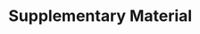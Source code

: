 # Supplementary Material

\begin{table}
\begin{flushleft}
\caption{The selected item pool}
\begin{tabular}{lp{17cm}}
\toprule
Factor & Item \\
\midrule
1 & Bei der Auswertung von Grafiken bin ich in der Lage, Widersprüche zu erkennen. \\
1 & Ich erkenne, ob die Interpretationen Anderer zu den vorliegenden Daten passen. \\
1 & Ich kenne unterschiedliche Arten von Grafiken. \\
1 & Ich kann die zentrale These eines wissenschaftlichen Textes erkennen.\\
2 & Wenn Ich die Glaubwürdigkeit von Informationen beurteile, berücksichtige ich den Ruf der Quelle.\\
2 & Ich kenne Merkmale zur Bewertung von Datenqualität.\\
2 & Ich überprüfe die Qualifikation von Autor*innen, bevor ich mich auf die Informationen verlasse.\\
2 & Ich erkenne, wenn Daten schlechte Qualität haben.\\
3 &  Ich beschäftige mich mit Informationen, die meine Ansichten in Frage stellen.\\
3 &  Ich kann schnell und ohne Schwierigkeiten Informationen in Datenbanken finden.\\
3 &  Ich bevorzuge datengestützte Informationen, wenn ich mir eine Meinung bilde.\\
3 &  Ich kann neue Informationen in meinen Wissensstand integrieren.\\
4 &  Ich kann Ergebnisse in Streudiagrammen darstellen.\\
4 &  Ich kann Daten in Grafiken so präsentieren, dass sie für verschiedene Zielgruppen verständlich sind.\\
4 &  Ich kann aus verschiedenen Darstellungsformen, die am besten geeignete auswählen.\\
4 &  Ich kann mit Programmen Grafiken erstellen, um Ergebnisse zu präsentieren.\\
5 &  Ich bin in der Lage, einfache Datenbanken zu verwalten.\\
5 &  Ich kann Datensätze mit einfachen statistischen Methoden analysieren.\\
5 &  Wenn ich mit umfangreichen Datensätzen konfrontiert werde, kann ich daraus Erkenntnisse gewinnen.\\
5 &  Wenn ich Daten analysiere, achte ich auf ein systematisches Vorgehen.\\

\bottomrule
\end{tabular}

\bigskip
\small\textit{Note}. The items selected by the algorithm in German.
\end{flushleft}
\end{table}


\begin{table}[!htbp]
\centering
\rotatebox{90}{%
\begin{minipage}{\textheight}
\caption{Correlations of Residuals}
\scriptsize % This makes the font smaller
\begin{tabular}{lcccccccccccccccccccc}
\hline
\textbf{Item} & \textbf{F1F6} & \textbf{F1F8} & \textbf{F1F11} & \textbf{F1F14} & \textbf{F2F2} & \textbf{F2F6} & \textbf{F2F15} & \textbf{F2F20} & \textbf{F3F2} & \textbf{F3F4} & \textbf{F3F6} & \textbf{F3F9} & \textbf{F4F1} & \textbf{F4F3} & \textbf{F4F6} & \textbf{F4F8} & \textbf{F5F3} & \textbf{F5F4} & \textbf{F5F8}  \\ 
\hline
F1F6    & 1.000 &       &       &       &       &       &       &       &       &       &       &       &       &       &       &       &       &       &       \\
F1F8    & -0.342 & 1.000 &       &       &       &       &       &       &       &       &       &       &       &       &       &       &       &       &       \\
F1F11   & -0.118 & 0.497 & 1.000 &       &       &       &       &       &       &       &       &       &       &       &       &       &       &       &       \\
F1F14   & 0.231  & -0.287 & -0.010 & 1.000 &       &       &       &       &       &       &       &       &       &       &       &       &       &       &       \\
F2F2    & 0.225  & 0.115  & 0.127  & -0.203 & 1.000 &       &       &       &       &       &       &       &       &       &       &       &       &       &       \\
F2F6    & -0.396 & 0.141  & 0.363  & 0.010  & -0.078 & 1.000 &       &       &       &       &       &       &       &       &       &       &       &       &       \\
F2F15   & -0.444 & 0.258  & 0.174  & -0.041 & -0.264 & 0.160  & 1.000 &       &       &       &       &       &       &       &       &       &       &       &       \\
F2F20   & -0.015 & -0.193 & -0.269 & 0.223  & -0.349 & -0.029 & -0.208 & 1.000 &       &       &       &       &       &       &       &       &       &       &       \\
F3F2    & 0.314  & -0.144 & -0.043 & 0.005  & -0.002 & -0.403 & -0.170 & 0.307  & 1.000 &       &       &       &       &       &       &       &       &       &       \\
F3F4    & 0.127  & 0.040  & 0.153  & 0.089  & 0.253  & -0.266 & -0.357 & -0.092 & 0.008  & 1.000 &       &       &       &       &       &       &       &       &       \\
F3F6    & 0.223  & 0.017  & -0.106 & 0.296  & 0.135  & -0.447 & 0.332  & 0.063  & 0.079  & 0.177  & 1.000 &       &       &       &       &       &       &       &       \\
F3F9    & 0.117  & -0.037 & -0.169 & 0.409  & -0.206 & -0.284 & -0.073 & 0.246  & 0.324  & 0.239  & 0.066  & 1.000 &       &       &       &       &       &       &       &       \\
F4F1    & -0.030 & 0.026  & -0.345 & -0.153 & -0.282 & -0.053 & 0.001  & 0.064  & -0.051 & -0.300 & -0.237 & 0.154  & 1.000 &       &       &       &       &       &       &       \\
F4F3    & -0.079 & -0.381 & -0.184 & 0.439  & -0.208 & 0.170  & -0.273 & 0.591  & 0.215  & 0.154  & -0.239 & 0.398  & -0.214 & 1.000 &       &       &       &       &       &       \\
F4F6    & 0.004  & 0.397  & -0.102 & -0.234 & 0.146  & -0.199 & 0.322  & -0.080 & 0.175  & -0.168 & -0.005 & 0.095  & 0.128  & -0.057 & 1.000 &       &       &       &       &       \\
F4F8    & 0.164  & -0.038 & -0.079 & 0.256  & -0.021 & 0.005  & -0.061 & -0.035 & 0.086  & -0.146 & 0.136  & -0.161 & -0.221 & -0.171 & -0.129 & 1.000 &       &       &       &       \\
F5F3    & 0.461  & -0.275 & -0.141 & 0.259  & 0.065  & -0.448 & -0.248 & -0.397 & -0.159 & 0.150  & -0.012 & -0.007 & 0.169  & -0.253 & 0.105  & 0.165  & 1.000 &       &       &       \\
F5F4    & -0.085 & 0.089  & -0.192 & 0.052  & -0.203 & 0.003  & -0.417 & 0.110  & 0.130  & -0.005 & -0.312 & 0.291  & 0.398  & 0.115  & -0.136 & -0.051 & -0.032 & 1.000 &       &       \\
F5F8    & 0.017  & -0.330 & -0.193 & -0.111 & 0.043  & -0.396 & -0.149 & -0.095 & 0.253  & 0.055  & -0.189 & 0.179  & 0.049  & 0.146  & 0.205  & -0.184 & 0.334  & 0.247  & 1.000 &       \\
F5F18   & 0.076  & 0.138  & 0.136  & 0.118  & -0.094 & -0.245 & -0.009 & -0.075 & 0.224  & 0.010  & 0.045  & 0.308  & -0.217 & -0.181 & 0.069  & 0.468  & 0.264  & -0.028 & 0.032  & 1.000 \\
\hline

\end{tabular}
\par % Ensures separation of the table and note

\small Note. The table displays the lower half of the correlation matrix of the items residuals from the training sample.
\end{minipage}%
}
\end{table}


\begin{table}[!htbp]
\centering
\rotatebox{90}{%
\begin{minipage}{\textheight}
\caption{Correlations of Residuals}
\scriptsize % This makes the font smaller
\begin{tabular}{lcccccccccccccccccccc}
\hline
\textbf{Item} & \textbf{F1F6} & \textbf{F1F8} & \textbf{F1F11} & \textbf{F1F14} & \textbf{F2F2} & \textbf{F2F6} & \textbf{F2F15} & \textbf{F2F20} & \textbf{F3F2} & \textbf{F3F4} & \textbf{F3F6} & \textbf{F3F9} & \textbf{F4F1} & \textbf{F4F3} & \textbf{F4F6} & \textbf{F4F8} & \textbf{F5F3} & \textbf{F5F4} & \textbf{F5F8} \\ 
\hline
F1F6     & 1.000 &       &       &       &       &       &       &       &       &       &       &       &       &       &       &       &       &       &       &       \\
F1F8     & 0.235 & 1.000 &       &       &       &       &       &       &       &       &       &       &       &       &       &       &       &       &       &       \\
F1F11    & 0.264 & 0.124 & 1.000 &       &       &       &       &       &       &       &       &       &       &       &       &       &       &       &       &       \\
F1F14    & -0.352 & -0.083 & -0.010 & 1.000 &       &       &       &       &       &       &       &       &       &       &       &       &       &       &       &       \\
F2F2     & -0.056 & -0.278 & 0.045 & 0.061 & 1.000 &       &       &       &       &       &       &       &       &       &       &       &       &       &       &       \\
F2F6     & 0.005 & 0.091 & 0.266 & 0.224 & -0.568 & 1.000 &       &       &       &       &       &       &       &       &       &       &       &       &       &       \\
F2F15    & -0.207 & -0.310 & -0.028 & 0.031 & 0.346 & -0.491 & 1.000 &       &       &       &       &       &       &       &       &       &       &       &       &       \\
F2F20    & 0.032 & 0.067 & 0.411 & 0.103 & -0.033 & 0.120 & -0.020 & 1.000 &       &       &       &       &       &       &       &       &       &       &       &       \\
F3F2     & -0.192 & -0.306 & -0.480 & 0.176 & 0.280 & -0.306 & 0.068 & -0.107 & 1.000 &       &       &       &       &       &       &       &       &       &       &       \\
F3F4     & -0.172 & -0.096 & -0.262 & 0.107 & -0.140 & 0.145 & 0.297 & -0.465 & 0.056 & 1.000 &       &       &       &       &       &       &       &       &       &       \\
F3F6     & 0.188 & 0.306 & 0.177 & -0.031 & 0.128 & -0.103 & 0.083 & -0.026 & -0.089 & -0.387 & 1.000 &       &       &       &       &       &       &       &       &       \\
F3F9     & 0.192 & -0.198 & 0.250 & 0.143 & 0.145 & 0.107 & -0.117 & 0.043 & -0.163 & -0.317 & 0.492 & 1.000 &       &       &       &       &       &       &       &       \\
F4F1     & 0.110 & 0.329 & -0.152 & 0.038 & -0.287 & 0.451 & -0.323 & 0.186 & -0.368 & 0.108 & -0.155 & -0.161 & 1.000 &       &       &       &       &       &       &       \\
F4F3     & 0.057 & 0.032 & 0.427 & 0.112 & 0.077 & 0.156 & -0.237 & 0.456 & -0.524 & -0.292 & 0.010 & 0.282 & 0.262 & 1.000 &       &       &       &       &       &       \\
F4F6     & 0.017 & -0.065 & 0.188 & 0.272 & 0.366 & 0.102 & -0.352 & 0.132 & -0.052 & 0.053 & -0.257 & 0.207 & 0.093 & 0.506 & 1.000 &       &       &       &       &       \\
F4F8     & 0.091 & 0.105 & 0.256 & 0.361 & -0.429 & 0.713 & -0.308 & 0.112 & -0.396 & 0.159 & -0.114 & -0.007 & 0.461 & 0.106 & 0.092 & 1.000 &       &       &       &       \\
F5F3     & 0.092 & -0.036 & -0.462 & -0.286 & 0.037 & -0.002 & 0.106 & -0.102 & 0.017 & 0.337 & -0.293 & -0.230 & 0.244 & -0.245 & 0.046 & -0.231 & 1.000 &       &       &       \\
F5F4     & -0.089 & -0.128 & 0.293 & -0.222 & -0.329 & 0.420 & -0.225 & 0.336 & -0.486 & 0.078 & -0.265 & -0.016 & 0.293 & 0.641 & 0.255 & 0.163 & 0.043 & 1.000 &       &       \\
F5F8     & 0.278 & 0.011 & -0.143 & -0.185 & 0.275 & -0.429 & 0.071 & 0.036 & 0.229 & -0.178 & 0.321 & 0.272 & -0.064 & 0.074 & 0.156 & -0.497 & 0.016 & -0.053 & 1.000 &       \\
F5F18    & 0.312 & 0.225 & 0.078 & -0.384 & 0.119 & 0.132 & -0.284 & 0.281 & -0.166 & -0.100 & -0.103 & -0.152 & 0.466 & 0.346 & 0.249 & 0.179 & 0.173 & 0.288 & -0.038 & 1.000 \\
\hline

\end{tabular}
\par % Ensures separation of the table and note

\small Note. The table displays the lower half of the correlation matrix of the items residuals from the test sample.
\end{minipage}%
}
\end{table}



\begin{table}[htbp]
\centering
\rotatebox{90}{ %
\begin{minipage}{\textheight} % Ensures caption is properly associated with the rotated content
\caption{Means with standard deviations, and correlations with confidence intervals}
\small
\begin{tabular}{lcccccccc}
\hline
\textbf{Var} & \textit{M} & \textbf{1} & \textbf{2} & \textbf{3} & \textbf{4} & \textbf{5} & \textbf{6} & \textbf{7} \\
\hline
1. F1F6  & 0.36 & & & & & & & \\
       & [0.18] & & & & & & & \\
2. F1F8  & 0.31 & 0.60** & & & & & & \\
       & [0.20] & [0.21, 0.82] & & & & & & \\
3. F1F11 & 0.35 & 0.41 & 0.42 & & & & & \\
       & [0.18] & [-0.03, 0.72] & [-0.03, 0.73] & & & & & \\
4. F1F14 & 0.34 & 0.30 & 0.25 & 0.24 & & & & \\
       & [0.19] & [-0.16, 0.66] & [-0.21, 0.63] & [-0.22, 0.62] & & & & \\
5. F2F2  & 0.20 & -0.27 & -0.25 & -0.25 & -0.03 & & & \\
       & [0.21] & [-0.64, 0.20] & [-0.62, 0.22] & [-0.62, 0.22] & [-0.46, 0.42] & & & \\
6. F2F6  & 0.34 & -0.07 & -0.01 & 0.00 & -0.05 & -0.16 & & \\
       & [0.18] & [-0.50, 0.38] & [-0.45, 0.43] & [-0.44, 0.44] & [-0.48, 0.40] & [-0.56, 0.30] & & \\
7. F2F15 & 0.24 & -0.16 & -0.02 & -0.11 & -0.42 & 0.09 & 0.27 & \\
       & [0.19] & [-0.56, 0.30] & [-0.46, 0.43] & [-0.53, 0.35] & [-0.73, 0.03] & [-0.37, 0.51] & [-0.20, 0.63] & & \\
8. F2F20 & 0.37 & -0.01 & 0.13 & 0.06 & 0.08 & -0.01 & 0.60** & 0.10 \\
       & [0.17] & [-0.45, 0.44] & [-0.34, 0.54] & [-0.39, 0.49] & [-0.38, 0.50] & [-0.45, 0.43] & [0.21, 0.82] & [-0.36, 0.52] \\
\hline
\end{tabular}
\par % Ensures separation of the table and note

\small Note. The table displays the lower half of the correlation matrix of the items from the whole sample. M and SD are used to represent mean and standard deviation, respectively. Values in square brackets indicate the 95% confidence interval. The confidence interval is a plausible range of population correlations that could have caused the sample correlation (Cumming, 2014). * indicates p < .05. ** indicates p < .01.
\end{minipage}%
}
\end{table}